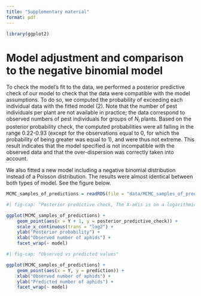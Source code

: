 ```yaml
---
title: "Supplementary material"
format: pdf
---
```


```r
library(ggplot2)
```


# Model adjustment and comparison to the negative binomial model

To check the model's fit to the data, we performed a posterior predictive check of our model to check that the data were compatible with the model assumptions. To do so, we computed the probability of exceeding each individual data with the fitted model (2). Note that the number of pest individuals per plant are not available in practice; the data correspond to observed numbers of pest individuals for groups of $N_i$ plants. Based on the posterior probability check, the computed probabilities were all falling in the range 0.22-0.93 (except for the observations equal to 0, for which the probability of being greater was equal to 1), and were thus not extreme. This result indicates that the model specified is not incompatible with the observed data and that the over-dispersion was correctly taken into account.

We also fitted a new model including a negative binomial distribution instead of a Poisson distribution. The results were almost identical between both types of model. See the figure below.

```r
MCMC_samples_of_predictions = readRDS(file = "data/MCMC_samples_of_predictions.rds")
```


```r
#| fig-cap: "Posterior predictive check, The X-axis is on a logarithmic scale and represents the number of aphids increased by 1."

ggplot(MCMC_samples_of_predictions) +
    geom_point(aes(x = Y + 1, y = posterior_predictive_check)) +
    scale_x_continuous(trans = "log2") + 
    ylab("Posterior probability") +
    xlab("Observed number of aphids") +
    facet_wrap(~ model)
```


```r
#| fig-cap: "Observed vs predicted values"

ggplot(MCMC_samples_of_predictions) +
    geom_point(aes(x = Y, y = prediction)) +
    xlab("Observed number of aphids") +
    ylab("Predicted number of aphids") +
    facet_wrap(~ model)
```


